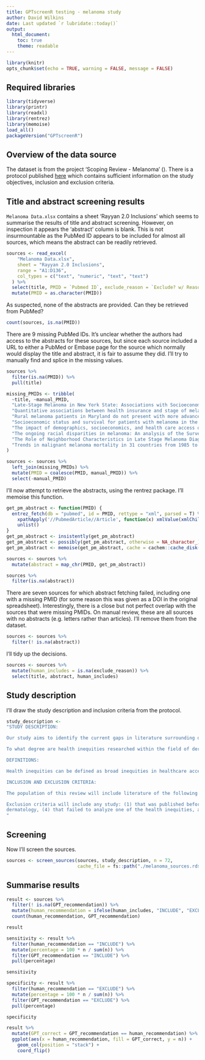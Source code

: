 ```yaml
---
title: GPTscreenR testing - melanoma study
author: David Wilkins
date: Last updated `r lubridate::today()`
output:
  html_document:
    toc: true
    theme: readable
---
```


```r
library(knitr)
opts_chunk$set(echo = TRUE, warning = FALSE, message = FALSE)
```

## Required libraries

```r
library(tidyverse)
library(printr)
library(readxl)
library(rentrez)
library(memoise)
load_all()
packageVersion("GPTscreenR")
```

## Overview of the data source

The dataset is from the project 'Scoping Review - Melanoma' (\url{https://osf.io/knje4/}). There is a protocol published [here](https://osf.io/feg5x) which contains sufficient information on the study objectives, inclusion and exclusion criteria.

## Title and abstract screening results

`Melanoma Data.xlsx` contains a sheet 'Rayyan 2.0 Inclusions' which seems to summarise the results of title and abstract screening. However, on inspection it appears the 'abstract' column is blank. This is not insurmountable as the PubMed ID appears to be included for almost all sources, which means the abstract can be readily retrieved.

```r
sources <- read_excel(
    "Melanoma Data.xlsx",
    sheet = "Rayyan 2.0 Inclusions",
    range = "A1:D136",
    col_types = c("text", "numeric", "text", "text")
  ) %>%
  select(title, PMID = `Pubmed ID`, exclude_reason = `Exclude? w/ Reason`) %>%
  mutate(PMID = as.character(PMID))
```

As suspected, none of the abstracts are provided. Can they be retrieved from PubMed?

```r
count(sources, is.na(PMID))
```

There are 9 missing PubMed IDs. It's unclear whether the authors had access to the abstracts for these sources, but since each source included a URL to either a PubMed or Embase page for the source which normally would display the title and abstract, it is fair to assume they did. I'll try to manually find and splice in the missing values.

```r
sources %>%
  filter(is.na(PMID)) %>%
  pull(title)

missing_PMIDs <- tribble(
  ~title, ~manual_PMID,
  "Late-Stage Melanoma in New York State: Associations with Socioeconomic Factors and Healthcare Access at the County Level.", "33516743",
  "Quantitative associations between health insurance and stage of melanoma at diagnosis among nonelderly adults in the United States.", "31714593",
  "Rural melanoma patients in Maryland do not present with more advanced disease than urban patients.", "34118809",
  "Socioeconomic status and survival for patients with melanoma in the United States: an NCDB analysis.", "29736922",
  "The impact of demographics, socioeconomics, and health care access on melanoma outcomes.", "32783908",
  "The ongoing racial disparities in melanoma: An analysis of the Surveillance, Epidemiology, and End Results database (1975-2016)", "32861710",
  "The Role of Neighborhood Characteristics in Late Stage Melanoma Diagnosis among Hispanic Men in California, Texas, and Florida, 1996-2012", "28702054",
  "Trends in malignant melanoma mortality in 31 countries from 1985 to 2015.", "32133614"
)

sources <- sources %>%
  left_join(missing_PMIDs) %>% 
  mutate(PMID = coalesce(PMID, manual_PMID)) %>%
  select(-manual_PMID)
```

I'll now attempt to retrieve the abstracts, using the rentrez package. I'll memoise this function.

```r
get_pm_abstract <- function(PMID) {
  entrez_fetch(db = "pubmed", id = PMID, rettype = "xml", parsed = T) %>%
    xpathApply('//PubmedArticle//Article', function(x) xmlValue(xmlChildren(x)$Abstract)) %>%
    unlist()
}
get_pm_abstract <- insistently(get_pm_abstract)
get_pm_abstract <- possibly(get_pm_abstract, otherwise = NA_character_)
get_pm_abstract <- memoise(get_pm_abstract, cache = cachem::cache_disk(dir = "cache"))

sources <- sources %>%
  mutate(abstract = map_chr(PMID, get_pm_abstract))

sources %>%
  filter(is.na(abstract))
```

There are seven sources for which abstract fetching failed, including one with a missing PMID (for some reason this was given as a DOI in the original spreadsheet). Interestingly, there is a close but not perfect overlap with the sources that were missing PMIDs. On manual review, these are all sources with no abstracts (e.g. letters rather than articles). I'll remove them from the dataset.

```r
sources <- sources %>%
  filter(! is.na(abstract))
```

I'll tidy up the decisions.

```r
sources <- sources %>%
  mutate(human_includes = is.na(exclude_reason)) %>%
  select(title, abstract, human_includes)
```

## Study description

I'll draw the study description and inclusion criteria from the protocol.

```r
study_description <-
"STUDY DESCRIPTION:

Our study aims to identify the current gaps in literature surrounding dermatologic health inequities with the goal of providing insight for future research to better optimize patient care.

To what degree are health inequities researched within the field of dermatology? The objective of this scoping review is to identify and map the different strengths and gaps in what is known about inequities in the topic of dermatology.

DEFINITIONS:

Health inequities can be defined as broad inequities in healthcare access, quality, and cost related to patient characteristics.

INCLUSION AND EXCLUSION CRITERIA:

The population of this review will include literature of the following study designs: clinical trials, retrospective database reviews, systematic reviews, meta-analysis, scoping reviews, literature reviews, cross-sectional analyses, cohort studies, and case-control studies. Commentaries and correspondences will be excluded, as they do not routinely report original research. To address the concept of the review, only studies pertaining to health inequities within dermatology will be included. To increase feasibility and quality of data extraction, only literature published in the English language will be included. Literature from all countries will be included. Finally, to address the context of this review, we will limit the inequities examined to: race and ethnicity, sex or gender, LGBTQ+ identity, underserved rural populations, education level, income, and occupation status. 

Exclusion criteria will include any study: (1) that was published before 2017 or after 2021, (2) that was written in a language other than English, (3) that was conducted on a topic unrelated to 
dermatology, (4) that failed to analyze one of the health inequities, and (5) that was written as a commentary, correspondence, or letter to the editor.
"
```

## Screening

Now I'll screen the sources.

```r
sources <- screen_sources(sources, study_description, n = 72,
                          cache_file = fs::path("./melanoma_sources.rds"))
```

## Summarise results

```r
result <- sources %>%
  filter(! is.na(GPT_recommendation)) %>%
  mutate(human_recommendation = ifelse(human_includes, "INCLUDE", "EXCLUDE")) %>%
  count(human_recommendation, GPT_recommendation)

result

sensitivity <- result %>%
  filter(human_recommendation == "INCLUDE") %>%
  mutate(percentage = 100 * n / sum(n)) %>%
  filter(GPT_recommendation == "INCLUDE") %>%
  pull(percentage)

sensitivity

specificity <- result %>%
  filter(human_recommendation == "EXCLUDE") %>%
  mutate(percentage = 100 * n / sum(n)) %>%
  filter(GPT_recommendation == "EXCLUDE") %>%
  pull(percentage)

specificity

result %>%
  mutate(GPT_correct = GPT_recommendation == human_recommendation) %>%
  ggplot(aes(x = human_recommendation, fill = GPT_correct, y = n)) +
    geom_col(position = "stack") +
    coord_flip()
```
